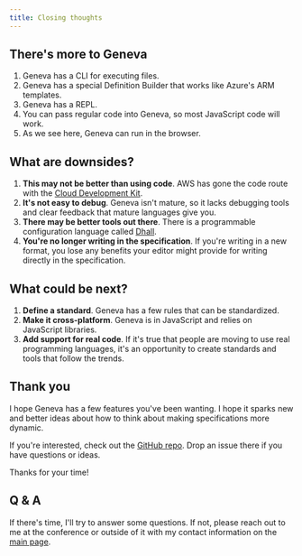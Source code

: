 ```yaml
---
title: Closing thoughts
---
```


## There's more to Geneva

1. Geneva has a CLI for executing files.
1. Geneva has a special Definition Builder that works like Azure's ARM templates.
1. Geneva has a REPL.
1. You can pass regular code into Geneva, so most JavaScript code will work.
1. As we see here, Geneva can run in the browser.

## What are downsides?

1. **This may not be better than using code**. AWS has gone the code route with the [Cloud Development Kit](https://aws.amazon.com/cdk/).
1. **It's not easy to debug**. Geneva isn't mature, so it lacks debugging tools and clear feedback that mature languages give you.
1. **There may be better tools out there**. There is a programmable configuration language called [Dhall](https://dhall-lang.org/).
1. **You're no longer writing in the specification**. If you're writing in a new format, you lose any benefits your editor might provide for writing directly in the specification.

## What could be next?

1. **Define a standard**. Geneva has a few rules that can be standardized.
1. **Make it cross-platform**. Geneva is in JavaScript and relies on JavaScript libraries.
1. **Add support for real code**. If it's true that people are moving to use real programming languages, it's an opportunity to create standards and tools that follow the trends.

## Thank you

I hope Geneva has a few features you've been wanting. I hope it sparks new and better ideas about how to think about making specifications more dynamic.

If you're interested, check out the [GitHub repo](https://github.com/smizell/geneva). Drop an issue there if you have questions or ideas.

Thanks for your time!

## Q & A

If there's time, I'll try to answer some questions. If not, please reach out to me at the conference or outside of it with my contact information on the [main page](/).
